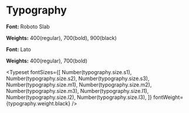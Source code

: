 

<Meta title="Style Guide/Typography" />

# Typography

**Font:** Roboto Slab

**Weights:** 400(regular), 700(bold), 900(black)

**Font:** Lato

**Weights:** 400(regular), 700(bold)

<Typeset
  fontSizes={[
    Number(typography.size.s1),
    Number(typography.size.s2),
    Number(typography.size.s3),
    Number(typography.size.m1),
    Number(typography.size.m2),
    Number(typography.size.m3),
    Number(typography.size.l1),
    Number(typography.size.l2),
    Number(typography.size.l3),
  ]}
  fontWeight={typography.weight.black}
/>
